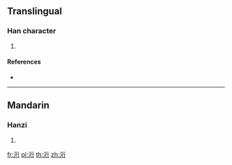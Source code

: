 ==Translingual==

===Han character===
{{Han char|rn=85|rad=水|as=06|sn=9|four=32112|canj=EHON}}

# {{defn|Han|sort=水06}}

====References====
* {{Han ref|kx=0620.020|dkj=17371|hdz=31611.050|uh=6D10|ud=27920|bh=CFAD|bd=53165}}

----

==Mandarin==

===Hanzi===
{{cmn-hanzi|pin=[[xíng]] ([[xing2]])|wg=hsing<sup>2</sup>}}

# {{defn|lang=cmn|sort=水06}}

[[fr:洐]]
[[pl:洐]]
[[th:洐]]
[[zh:洐]]